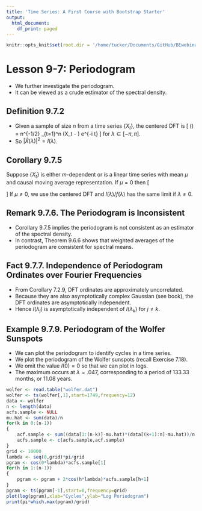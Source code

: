 ```yaml
---
title: 'Time Series: A First Course with Bootstrap Starter'
output:
  html_document:
    df_print: paged
---
```


```r
knitr::opts_knit$set(root.dir = '/home/tucker/Documents/GitHub/BEwebinar/Data')
```

# Lesson 9-7: Periodogram

- We further investigate the periodogram.
- It can be viewed as a crude estimator of the spectral density.

## Definition 9.7.2

- Given a sample of size $n$ from a time series $\{ X_t \}$, the centered DFT is
\[
 \widehat{X} (\lambda) = n^{-1/2} \sum_{t=1}^n (X_t - \overline{X}) e^{-i \lambda t}
\]
for $\lambda \in [-\pi, \pi]$.  
- So ${| \widehat{X} (\lambda) |}^2 = I(\lambda)$.

## Corollary 9.7.5

Suppose $\{ X_t \}$ is either $m$-dependent or is a linear time series with mean $\mu$ and causal moving average
representation. If $\mu = 0$ then 
\[
 \frac{ \widetilde{I} (\lambda) }{ f(\lambda) } \Rightarrow \begin{cases}
  \chi^2_1 \quad \mbox{if} \; |\lambda| = 0, \pi \\  .5 \chi^2_2 \quad \mbox{if} \; |\lambda| \in (0, \pi).
  \end{cases}
\]
If $\mu \neq 0$, we use the centered DFT and $I(\lambda)/f(\lambda)$ has the same limit if
$\lambda \neq 0$.

## Remark 9.7.6. The Periodogram is Inconsistent

- Corollary 9.7.5 implies the periodogram is not consistent as an estimator of the spectral density. 
- In contrast, Theorem 9.6.6 shows that weighted averages of the periodogram are consistent for spectral means.

## Fact 9.7.7. Independence of Periodogram Ordinates over Fourier Frequencies

- From Corollary 7.2.9, DFT ordinates are approximately uncorrelated.
- Because they are also asymptotically complex Gaussian (see book), the DFT ordinates are asymptotically
independent.
- Hence $I(\lambda_j)$ is asymptotically independent of $I(\lambda_k)$ for $j \neq k$.

## Example 9.7.9. Periodogram of the Wolfer Sunspots

- We can plot the periodogram to identify cycles in a time series. 
- We plot the periodogram of the Wolfer sunspots (recall Exercise 7.18).
- We omit the value $I(0) = 0$ so that we can plot in logs.
- The maximum occurs at $\lambda = .047$, corresponding to a period of $133.33$ months, or $11.08$ years.

```r
wolfer <- read.table("wolfer.dat")
wolfer <- ts(wolfer[,1],start=1749,frequency=12)
data <- wolfer
n <- length(data)
acfs.sample <- NULL
mu.hat <- sum(data)/n
for(k in 0:(n-1))
{
	acf.sample <- sum((data[1:(n-k)]-mu.hat)*(data[(k+1):n]-mu.hat))/n
	acfs.sample <- c(acfs.sample,acf.sample)
}
grid <- 10000
lambda <- seq(0,grid)*pi/grid
pgram <- cos(0*lambda)*acfs.sample[1]
for(h in 1:(n-1))
{
	pgram <- pgram + 2*cos(h*lambda)*acfs.sample[h+1]
}
pgram <- ts(pgram[-1],start=0,frequency=grid)
plot(log(pgram),xlab="Cycles",ylab="Log Periodogram")
print(pi*which.max(pgram)/grid)
```
